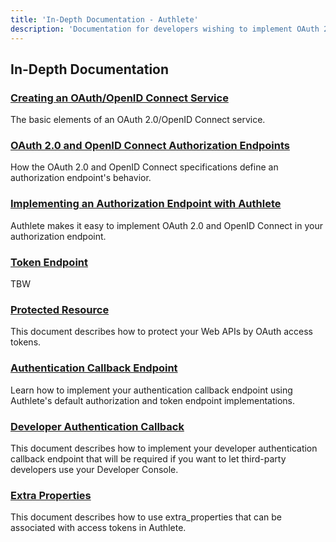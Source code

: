 ```yaml
---
title: 'In-Depth Documentation - Authlete'
description: 'Documentation for developers wishing to implement OAuth 2.0 and OpenID Connect using Authlete's Web APIs.'
---
```


## In-Depth Documentation
### [Creating an OAuth/OpenID Connect Service](http://localhost:1314/developers/definitive_guide/what_you_need_to_implement/)
The basic elements of an OAuth 2.0/OpenID Connect service.
### [OAuth 2.0 and OpenID Connect Authorization Endpoints](http://localhost:1314/developers/definitive_guide/authorization_endpoint_spec/)
How the OAuth 2.0 and OpenID Connect specifications define an authorization endpoint's behavior.
### [Implementing an Authorization Endpoint with Authlete](http://localhost:1314/developers/definitive_guide/authorization_endpoint_impl/)
Authlete makes it easy to implement OAuth 2.0 and OpenID Connect in your authorization endpoint.
### [Token Endpoint](http://localhost:1314/developers/definitive_guide/token_endpoint/)
TBW
### [Protected Resource](http://localhost:1314/developers/definitive_guide/protected_resource/)
This document describes how to protect your Web APIs by OAuth access tokens.
### [Authentication Callback Endpoint](http://localhost:1314/developers/definitive_guide/authentication_callback/)
Learn how to implement your authentication callback endpoint using Authlete's default authorization and token endpoint implementations.
### [Developer Authentication Callback](http://localhost:1314/developers/definitive_guide/developer_authentication_callback/)
This document describes how to implement your developer authentication callback endpoint that will be required if you want to let third-party developers use your Developer Console.
### [Extra Properties](http://localhost:1314/developers/definitive_guide/extra_properties/)
This document describes how to use extra_properties that can be associated with access tokens in Authlete.
